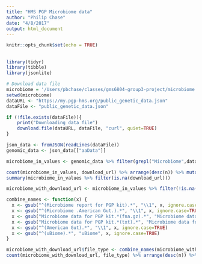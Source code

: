 ```yaml
---
title: "HMS PGP Microbiome data"
author: "Philip Chase"
date: "4/8/2017"
output: html_document
---
```


```r
knitr::opts_chunk$set(echo = TRUE)
```

## 

```r

library(tidyr)
library(tibble)
library(jsonlite)

# Download data file
microbiome = '/Users/pbchase/classes/gms6804-group3-project/microbiome'
setwd(microbiome)
dataURL <- "https://my.pgp-hms.org/public_genetic_data.json"
dataFile <- "public_genetic_data.json"

if (!file.exists(dataFile)){
    print("Downloading data file")
    download.file(dataURL, dataFile, "curl", quiet=TRUE)
}

json_data <- fromJSON(readLines(dataFile))
genomic_data <- json_data[["aaData"]]

microbiome_in_values <- genomic_data %>% filter(grepl("Microbiome",data_type) | grepl("Microbiome",download_url) | grepl("Microbiome",name) | grepl("Microbiome",description))  %>% mutate(clean_name = tolower(gsub("#","", gsub('"', '', gsub(" ", "_", name)))))

count(microbiome_in_values, download_url) %>% arrange(desc(n)) %>% mutate(Percent = round(n / sum(n),3))
summary(microbiome_in_values %>% filter(is.na(download_url)))

microbiome_with_download_url <- microbiome_in_values %>% filter(!is.na(download_url)) %>% select(name,data_type) 

combine_names <- function(x) {
  x <- gsub("^(Microbiome report for PGP kit).*", "\\1", x, ignore.case=TRUE)
  x <- gsub("^(Microbiome .American Gut.).*", "\\1", x, ignore.case=TRUE)
  x <- gsub("Microbiome data for PGP kit.*(fna.gz).*", "Microbiome data for PGP kit - fna.gz", x, ignore.case=TRUE)
  x <- gsub("Microbiome data for PGP kit.*(txt).*", "Microbiome data for PGP kit - txt", x, ignore.case=TRUE)
  x <- gsub("^(American Gut).*", "\\1", x, ignore.case=TRUE)
  x <- gsub("^(uBiome).*", "uBiome", x, ignore.case=TRUE)
}

microbiome_with_download_url$file_type <- combine_names(microbiome_with_download_url$name)
count(microbiome_with_download_url, file_type) %>% arrange(desc(n)) %>% mutate(Percent = round(n / sum(n),3))
```

